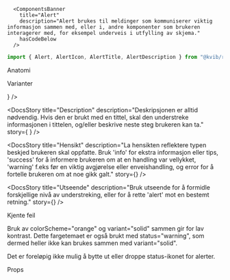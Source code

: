 
<Meta of={AlertStories} />

      <ComponentsBanner
        title="Alert"
        description="Alert brukes til meldinger som kommuniserer viktig informasjon sammen med, eller i, andre komponenter som brukeren interagerer med, for eksempel underveis i utfylling av skjema."
        hasCodeBelow
      />

```jsx
import { Alert, AlertIcon, AlertTitle, AlertDescription } from "@kvib/react";
```

<Feedback component="Alert" />

<DocsHeading light>Anatomi</DocsHeading>

<DocsAnatomy imgPath="assets/AlertAnatomy.svg" />

<DocsHeading light>Varianter</DocsHeading>

<DocsContainer>
<DocsStory
  title="Title"
  description="Tittelen er valgfri, men hvis brukt, skal den formidle en kort og beskrivende beskjed."
  story={<Canvas of={AlertStories.AlertError} />}
/>

<DocsStory
  title="Description"
  description="Deskripsjonen er alltid nødvendig. Hvis den er brukt med en tittel, skal den understreke informasjonen i tittelen, og/eller beskrive neste steg brukeren kan ta."
  story={
    <Canvas>
      <Story of={AlertStories.AlertWarning} />
      <Story of={AlertStories.AlertSuccess} />
    </Canvas>
  }
/>

<DocsStory
  title="Hensikt"
  description="La hensikten reflektere typen beskjed brukeren skal oppfatte. Bruk 'info' for ekstra informasjon eller tips, 'success' for å informere brukeren om at en handling var vellykket, 'warning' f.eks før en viktig avgjørelse eller enveishandling, og error for å fortelle brukeren om at noe gikk galt."
  story={<Canvas of={AlertStories.AlertInfo} />}
/>

<DocsStory
  title="Utseende"
  description="Bruk utseende for å formidle forskjellige nivå av understreking, eller for å rette 'alert' mot en bestemt retning."
  story={<Canvas of={AlertStories.AlertEmphasisWarning} />}
/>
</DocsContainer>

<DocsHeading light>Kjente feil</DocsHeading>

<DocsContainer>

Bruk av colorScheme="orange" og variant="solid" sammen gir for lav kontrast. Dette fargetemaet er også brukt med status="warning", som dermed heller ikke kan brukes sammen med variant="solid".

Det er foreløpig ikke mulig å bytte ut eller droppe status-ikonet for alerter.

</DocsContainer>

<DocsHeading light>Props</DocsHeading>
<Canvas of={AlertStories.Alert} />
<Controls of={AlertStories.Alert} />
